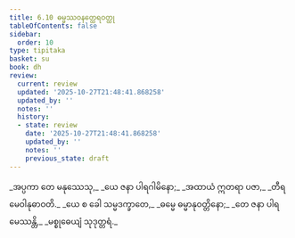 ```yaml
---
title: 6.10 ဓမ္မဿဝနတ္ထေရဝတ္ထု
tableOfContents: false
sidebar:
  order: 10
type: tipitaka
basket: su
book: dh
review:
  current: review
  updated: '2025-10-27T21:48:41.868258'
  updated_by: ''
  notes: ''
  history:
  - state: review
    date: '2025-10-27T21:48:41.868258'
    updated_by: ''
    notes: ''
    previous_state: draft
---
```



<ReviewStatus review={frontmatter.review} showDetails={true} />

<HypothesisAnnotation frontmatter={frontmatter} />

<DynamicBreadcrumb />

<Division number="85" book="dh" e="ch" v="18" p="25">

<Paragraph number="91" type="verses" book="dh">
_အပ္ပကာ တေ မနုဿေသု,_  
_ယေ ဇနာ ပါရဂါမိနော;_  
_အထာယံ ဣတရာ ပဇာ,_  
_တီရမေဝါနုဓာဝတိ._  

</Paragraph>

</Division>
<Division number="86" book="dh" e="ch" v="18" p="25">

<Paragraph number="92" type="verses" book="dh">
_ယေ စ ခေါ သမ္မဒက္ခာတေ,_  
_ဓမ္မေ ဓမ္မာနုဝတ္တိနော;_  
_တေ ဇနာ ပါရမေဿန္တိ,_  
_မစ္စုဓေယျံ သုဒုတ္တရံ._
</Paragraph>
</Division>